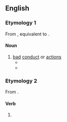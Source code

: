==English==

===Etymology 1===
From {{inh|en|enm|misbehaving}}, equivalent to {{suffix|en|misbehave|ing}}.

====Noun====
{{en-noun|~}}

# [[bad]] [[conduct]] or [[actions]]
#* {{quote-text|lang=en|year=1997|author=Jo-Anne Elder, ‎Colin O’Connell|title=Voices and Echoes|passage=My '''misbehavings''' make him cry?}}
#* {{quote-text|lang=en|year=2013|author=Vitalis Chi Nwaneri|title=We Are At War|passage=While he fears that the father may be angry for his '''misbehaving''', a child would never fear that the father will kill him for '''misbehaving'''.}}

===Etymology 2===
From {{suffix|en|misbehave|ing}}.

====Verb====
{{head|en|verb form}}

# {{present participle of|misbehave|lang=en|nocat=1}}